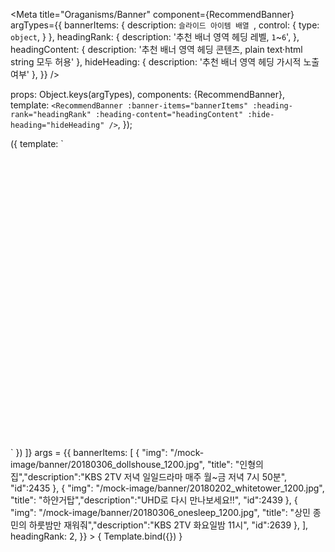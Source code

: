 
<Meta
  title="Oraganisms/Banner"
  component={RecommendBanner}
  argTypes={{
    bannerItems: {
      description: `슬라이드 아이템 배열 `,
      control: {
        type: `object`,
      }
    },
    headingRank: {
      description: '추천 배너 영역 헤딩 레벨, `1`~`6`',
    },
    headingContent: {
      description: '추천 배너 영역 헤딩 콘텐츠, plain text·html string 모두 허용'
    },
    hideHeading: {
      description: '추천 배너 영역 헤딩 가시적 노출 여부'
    },
  }}
/>

  props: Object.keys(argTypes),
  components: {RecommendBanner},
  template: `
    <RecommendBanner
      :banner-items="bannerItems"
      :heading-rank="headingRank"
      :heading-content="headingContent"
      :hide-heading="hideHeading"
    />
  `,
});

<Canvas>
  <Story
    name="RecommendBanner"
    decorators={[
      () => ({ template: `<div style="width: 1200px; height: 477px"><story /></div>` })
    ]}
    args = {{
      bannerItems: [
        {
          "img": "/mock-image/banner/20180306_dollshouse_1200.jpg",
          "title": "인형의 집","description":"KBS 2TV 저녁 일일드라마 매주 월~금 저녁 7시 50분",
          "id":2435
        },
        {
          "img": "/mock-image/banner/20180202_whitetower_1200.jpg",
          "title": "하얀거탑","description":"UHD로 다시 만나보세요!!",
          "id":2439
        },
        {
          "img": "/mock-image/banner/20180306_onesleep_1200.jpg",
          "title": "상민 종민의 하룻밤만 재워줘","description":"KBS 2TV 화요일밤 11시",
          "id":2639
        },
      ],
      headingRank: 2,
    }}
  >
    { Template.bind({}) }
  </Story>
</Canvas>

<ArgsTable story="RecommendBanner" />
